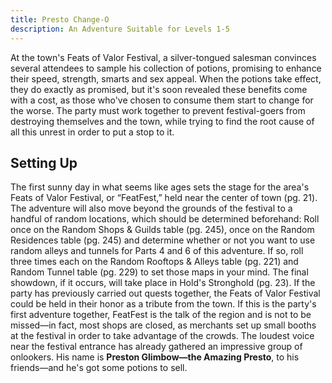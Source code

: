 ```yaml
---
title: Presto Change-O
description: An Adventure Suitable for Levels 1-5
---
```



At the town's Feats of Valor Festival, a silver-tongued salesman convinces several attendees to sample his collection of potions, promising to enhance their speed, strength, smarts and sex appeal. When the potions take effect, they do exactly as promised, but it's soon revealed these benefits come with a cost, as those who've chosen to consume them start to change for the worse. The party must work together to prevent festival-goers from destroying themselves and the town, while trying to find the root cause of all this unrest in order to put a stop to it.

## Setting Up
The first sunny day in what seems like ages sets the stage for the area's Feats of Valor Festival, or “FeatFest,” held near the center of town (pg. 21). The adventure will also move beyond the grounds of the festival to a handful of random locations, which should be determined beforehand: Roll once on the Random Shops & Guilds table (pg. 245), once on the Random Residences table (pg. 245) and determine whether or not you want to use random alleys and tunnels for Parts 4 and 6 of this adventure. If so, roll three times each on the Random Rooftops & Alleys table (pg. 221) and Random Tunnel table (pg. 229) to set those maps in your mind. The final showdown, if it occurs, will take place in Hold's Stronghold (pg. 23). If the party has previously carried out quests together, the Feats of Valor Festival could be held in their honor as a tribute from the town. If this is the party's first adventure together, FeatFest is the talk of the region and is not to be missed—in fact, most shops are closed, as merchants set up small booths at the festival in order to take advantage of the crowds. The loudest voice near the festival entrance has already gathered an impressive group of onlookers. His name is **Preston Glimbow—the Amazing Presto**, to his friends—and he's got some potions to sell.